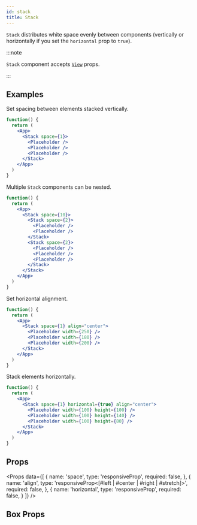 ```yaml
---
id: stack
title: Stack
---
```



`Stack` distributes white space evenly between components (vertically or horizontally if you set the `horizontal` prop to `true`).

:::note

`Stack` component accepts [`View`](https://reactnative.dev/docs/view) props.

:::

## Examples

Set spacing between elements stacked vertically.

```jsx live
function() {
  return (
    <App>
      <Stack space={1}>
        <Placeholder />
        <Placeholder />
        <Placeholder />
      </Stack>
    </App>
  )
}
```

Multiple `Stack` components can be nested.

```jsx live
function() {
  return (
    <App>
      <Stack space={10}>
        <Stack space={2}>
          <Placeholder />
          <Placeholder />
        </Stack>
        <Stack space={2}>
          <Placeholder />
          <Placeholder />
          <Placeholder />
        </Stack>
      </Stack>
    </App>
  )
}
```

Set horizontal alignment.

```jsx live
function() {
  return (
    <App>
      <Stack space={1} align="center">
        <Placeholder width={250} />
        <Placeholder width={180} />
        <Placeholder width={200} />
      </Stack>
    </App>
  )
}
```

Stack elements horizontally.

```jsx live
function() {
  return (
    <App>
      <Stack space={1} horizontal={true} align="center">
        <Placeholder width={100} height={100} />
        <Placeholder width={100} height={140} />
        <Placeholder width={100} height={80} />
      </Stack>
    </App>
  )
}
```

## Props

<Props
  data={[
    {
      name: 'space',
      type: 'responsiveProp<float>',
      required: false,
    },
    {
      name: 'align',
      type: 'responsiveProp<[#left | #center | #right | #stretch]>',
      required: false,
    },
    {
      name: 'horizontal',
      type: 'responsiveProp<bool>',
      required: false,
    }
  ]}
/>

## Box Props

<BoxProps />
